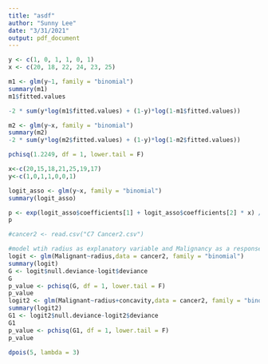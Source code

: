 ```yaml
---
title: "asdf"
author: "Sunny Lee"
date: "3/31/2021"
output: pdf_document
---
```


```r
y <- c(1, 0, 1, 1, 0, 1)
x <- c(20, 18, 22, 24, 23, 25)

m1 <- glm(y~1, family = "binomial")
summary(m1)
m1$fitted.values

-2 * sum(y*log(m1$fitted.values) + (1-y)*log(1-m1$fitted.values))

m2 <- glm(y~x, family = "binomial")
summary(m2)
-2 * sum(y*log(m2$fitted.values) + (1-y)*log(1-m2$fitted.values))

pchisq(1.2249, df = 1, lower.tail = F)


```

```r
x<-c(20,15,18,21,25,19,17)
y<-c(1,0,1,1,0,0,1)

logit_asso <- glm(y~x, family = "binomial")
summary(logit_asso)

p <- exp(logit_asso$coefficients[1] + logit_asso$coefficients[2] * x) / (1 + exp(logit_asso$coefficients[1] + logit_asso$coefficients[2] * x))
p
```

```r
#cancer2 <- read.csv("C7 Cancer2.csv")

#model wtih radius as explanatory variable and Malignancy as a response variable
logit <- glm(Malignant~radius,data = cancer2, family = "binomial")
summary(logit)
G <- logit$null.deviance-logit$deviance
G
p_value <- pchisq(G, df = 1, lower.tail = F)
p_value
logit2 <- glm(Malignant~radius+concavity,data = cancer2, family = "binomial")
summary(logit2)
G1 <- logit2$null.deviance-logit2$deviance
G1
p_value <- pchisq(G1, df = 1, lower.tail = F)
p_value
```

```r
dpois(5, lambda = 3)
```